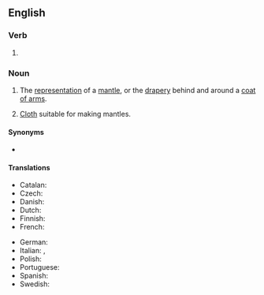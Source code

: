 ==English==

===Verb===
{{head|en|verb form}}

# {{present participle of|en|mantle|nocat=1}}

===Noun===
{{en-noun|~}}

# {{lb|en|heraldry}} The [[representation]] of a [[mantle]], or the [[drapery]] behind and around a [[coat of arms]].
# [[cloth|Cloth]] suitable for making mantles.

====Synonyms====
* {{sense|heraldic representation}} {{l|en|lambrequin}}

====Translations====
{{trans-top|heraldry: drapery behind and around a coat of arms}}
* Catalan: {{t|ca|llambrequí|m}}
* Czech: {{t|cs|přikryvadla|f}}
* Danish: {{t|da|hjelmklæde|n}}
* Dutch: {{t+|nl|dekkleed|n}}
* Finnish: {{t+|fi|kypäränpeite}}
* French: {{t+|fr|lambrequin|m}}
{{trans-mid}}
* German: {{t|de|Helmdecke|f}}
* Italian: {{t+|it|svolazzi|m-p}}, {{t+|it|lambrecchini|m-p}}
* Polish: {{t+|pl|labry}}
* Portuguese: {{t+|pt|paquife|m}}
* Spanish: {{t|es|lambrequín|m}}
* Swedish: {{t|sv|hjälmtäcke|n}}
{{trans-bottom}}